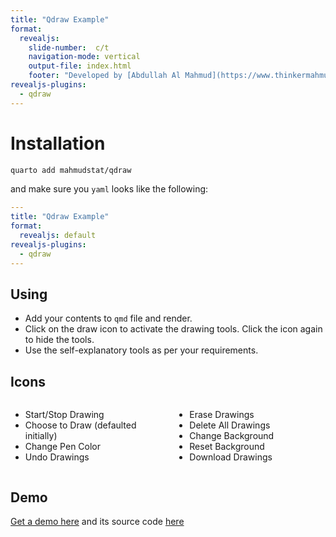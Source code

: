 ```yaml
---
title: "Qdraw Example"
format:
  revealjs:
    slide-number:  c/t
    navigation-mode: vertical
    output-file: index.html
    footer: "Developed by [Abdullah Al Mahmud](https://www.thinkermahmud.com)"
revealjs-plugins:
  - qdraw
---
```


# Installation

``` bash
quarto add mahmudstat/qdraw
```

and make sure you `yaml` looks like the following:

``` yaml
---
title: "Qdraw Example"
format:
  revealjs: default
revealjs-plugins:
  - qdraw
---
```

## Using

- Add your contents to `qmd` file and render.
- Click on the draw icon <i class="fas fa-pen-nib"></i> to activate the drawing tools. Click the icon again to hide the tools.
- Use the self-explanatory tools as per your requirements.

## Icons

:::: {.columns}

::: {.column width="50%"}
- <i style="font-weight: bold; color: red;" class="fas fa-pen-nib"></i> Start/Stop Drawing
- <i style="font-weight: bold;" class="fas fa-marker"></i> Choose to Draw (defaulted initially)
- <i style="font-weight: bold;" class="fas fa-eye-dropper"></i> Change Pen Color
- <i style="font-weight: bold; color: green;" class="fas fa-undo"></i> Undo Drawings
:::

::: {.column width="50%"}
- <i style="font-weight: bold; color: red;" class="fas fa-eraser"></i> Erase Drawings
- <i style="font-weight: bold; color: red;" class="fas fa-trash"></i> Delete All Drawings
- <i style="font-weight: bold; color: green;"  class="fas fa-fill-drip"></i> Change Background
- <i style="font-weight: bold; color: red;"  class="fas fa-fill-drip"></i> Reset Background
- <i style="font-weight: bold; color: green;" class="fas fa-download"></i> Download Drawings
:::

::::




## Demo

[Get a demo here](https://www.thinkermahmud.com/qdraw) and its source code [here](https://github.com/mahmudstat/qdraw/blob/main/example.qmd)

